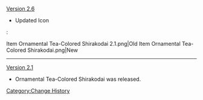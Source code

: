 [[Version 2.6]]
* Updated Icon
:<gallery hideaddbutton="true" captionalign="center">
Item Ornamental Tea-Colored Shirakodai 2.1.png|Old
Item Ornamental Tea-Colored Shirakodai.png|New
</gallery>
----
[[Version 2.1]]
* Ornamental Tea-Colored Shirakodai was released.
<noinclude>[[Category:Change History]]</noinclude>